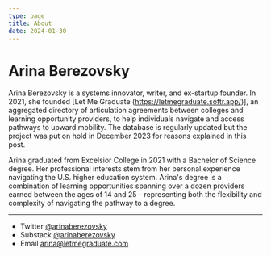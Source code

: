 ```yaml
---
type: page
title: About
date: 2024-01-30
---
```


# Arina Berezovsky

Arina Berezovsky is a systems innovator, writer, and ex-startup founder. In 2021, she founded [Let Me Graduate (https://letmegraduate.softr.app/)], an aggregated directory of articulation agreements between colleges and learning opportunity providers, to help individuals navigate and access pathways to upward mobility. The database is regularly updated but the project was put on hold in December 2023 for reasons explained in this post.

Arina graduated from Excelsior College in 2021 with a Bachelor of Science degree. Her professional interests stem from her personal experience navigating the U.S. higher education system. Arina's degree is a combination of learning opportunities spanning over a dozen providers earned between the ages of 14 and 25 - representing both the flexibility and complexity of navigating the pathway to a degree. 

---

- Twitter [@arinaberezovsky](https://twitter.com/arinaberezovsky)
- Substack [@arinaberezovsky](https://arinaberezovsky.substack.com)
- Email arina@letmegraduate.com
